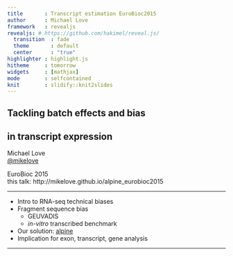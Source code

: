 ```yaml
---
title       : Transcript estimation EuroBioc2015
author      : Michael Love
framework   : revealjs
revealjs: # https://github.com/hakimel/reveal.js/
  transition  : fade
  theme       : default
  center      : "true"
highlighter : highlight.js
hitheme     : tomorrow
widgets     : [mathjax]
mode        : selfcontained
knit        : slidify::knit2slides
---
```


## Tackling batch effects and bias
## in transcript expression

Michael Love <br>
[@mikelove](http://twitter.com/mikelove)

EuroBioc 2015 <br>
this talk: http://mikelove.github.io/alpine_eurobioc2015

---

* Intro to RNA-seq technical biases
* Fragment sequence bias
  * GEUVADIS
  * *in-vitro* transcribed benchmark
* Our solution: [alpine](http://biorxiv.org/content/early/2015/08/28/025767)
* Implication for exon, transcript, gene analysis

---


